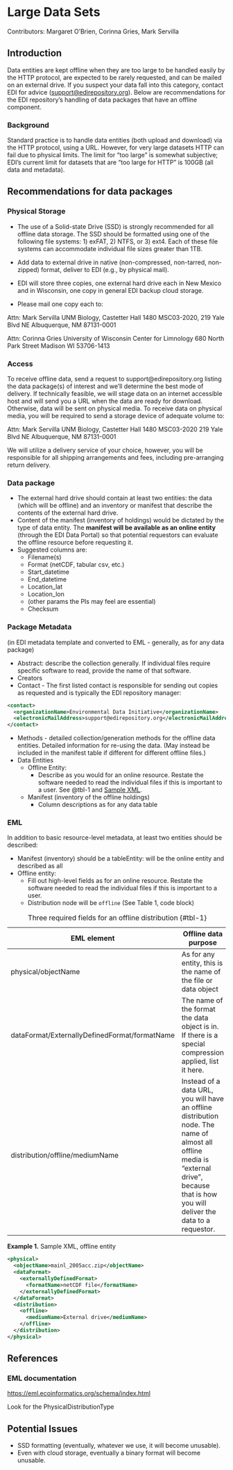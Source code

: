 # Large Data Sets

Contributors: Margaret O’Brien, Corinna Gries, Mark Servilla

## Introduction

Data entities are kept offline when they are too large to be handled easily by the HTTP protocol, are expected to be rarely requested, and can be mailed on an external drive.  If you suspect your data fall into this category, contact EDI for advice (<support@edirepository.org>). Below are recommendations for the EDI repository's handling of data packages that have an offline component.

### Background

Standard practice is to handle data entities (both upload and download) via the HTTP protocol, using a URL. However, for very large datasets HTTP can fail due to physical limits. The limit for “too large” is somewhat subjective; EDI's current limit for datasets that are “too large for HTTP” is 100GB (all data and metadata).

## Recommendations for data packages

### Physical Storage

* The use of a Solid-state Drive (SSD) is strongly recommended for all offline data storage. The SSD should be formatted using one of the following file systems: 1) exFAT, 2) NTFS, or 3) ext4. Each of these file systems can accommodate individual file sizes greater than 1TB.

* Add data to external drive in native (non-compressed, non-tarred, non-zipped) format, deliver to EDI (e.g., by physical mail).
* EDI will store three copies, one external hard drive each in New Mexico and in Wisconsin, one copy in general EDI backup cloud storage.
* Please mail one copy each to:

Attn: Mark Servilla
UNM Biology, Castetter Hall 1480
MSC03-2020, 219 Yale Blvd NE
Albuquerque, NM 87131-0001

Attn: Corinna Gries
University of Wisconsin
Center for Limnology
680 North Park Street
Madison WI 53706-1413

### Access

To receive offline data, send a request to support@edirepository.org listing the data package(s) of interest and we'll determine the best mode of delivery. If technically feasible, we will stage data on an internet accessible host and will send you a URL when the data are ready for download. Otherwise, data will be sent on physical media. To receive data on physical media, you will be required to send a storage device of adequate volume to:

Attn: Mark Servilla
UNM Biology, Castetter Hall 1480 MSC03-2020
219 Yale Blvd NE Albuquerque, NM 87131-0001

We will utilize a delivery service of your choice, however, you will be responsible for all shipping arrangements and fees, including pre-arranging return delivery.

### Data package

* The external hard drive should contain at least two entities: the data (which will be offline) and an inventory or manifest that describe the contents of the external hard drive.
* Content of the manifest (inventory of holdings) would be dictated by the type of data entity. The **manifest will be available as an online entity** (through the EDI Data Portal) so that potential requestors can evaluate the offline resource before requesting it.
* Suggested columns are:
  * Filename(s)
  * Format (netCDF, tabular csv, etc.)
  * Start_datetime
  * End_datetime
  * Location_lat
  * Location_lon
  * (other params the PIs may feel are essential)
  * Checksum

### Package Metadata

(in EDI metadata template and converted to EML - generally, as for any data package)

* Abstract: describe the collection generally. If individual files require specific software to read, provide the name of that software.
* Creators
* Contact - The first listed contact is responsible for sending out copies as requested and is typically the EDI repository manager:

```xml
<contact>
  <organizationName>Environmental Data Initiative</organizationName>
  <electronicMailAddress>support@edirepository.org</electronicMailAddress>
</contact>
```
* Methods - detailed collection/generation methods for the offline data entities. Detailed information for re-using the data. (May instead be included in the manifest table if different for different offline files.)
* Data Entities
  * Offline Entity:
    * Describe as you would for an online resource. Restate the software needed to read the individual files if this is important to a user. See @tbl-1 and [Sample XML](#lst-xml-offline).
  * Manifest (inventory of the offline holdings)
    * Column descriptions as for any data table

### EML

In addition to basic resource-level metadata, at least two entities should be described:

* Manifest (inventory) should be a tableEntity: will be the online entity and described as all
* Offline entity:
  * Fill out high-level fields as for an online resource. Restate the software needed to read the individual files if this is important to a user.
  * Distribution node will be `offline` (See Table 1, code block)

| EML element | Offline data purpose |
|---|---------|
| physical/objectName  |  As for any entity, this is the name of the file or data object  |
|  dataFormat/ExternallyDefinedFormat/formatName  |  The name of the format the data object is in. If there is a special compression applied, list it here. |
|  distribution/offline/mediumName  |  Instead of a data URL, you will have an offline distribution node. The  name of almost all offline media is “external drive”, because that is  how you will deliver the data to a requestor. |

: Three required fields for an offline distribution {#tbl-1}

**Example 1.** Sample XML, offline entity 

```xml {#lst-xml-offline}
<physical>
  <objectName>mainl_2005acc.zip</objectName>
  <dataFormat>
    <externallyDefinedFormat>
      <formatName>netCDF file</formatName>
    </externallyDefinedFormat>
  </dataFormat>
  <distribution>
    <offline>
      <mediumName>External drive</mediumName>
    </offline>
  </distribution>
</physical>
```

## References

### EML documentation

[https://eml.ecoinformatics.org/schema/index.html](https://eml.ecoinformatics.org/schema/index.html)

Look for the PhysicalDistributionType

## Potential Issues

* SSD formatting (eventually, whatever we use, it will become unusable).
* Even with cloud storage, eventually a binary format will become unusable.